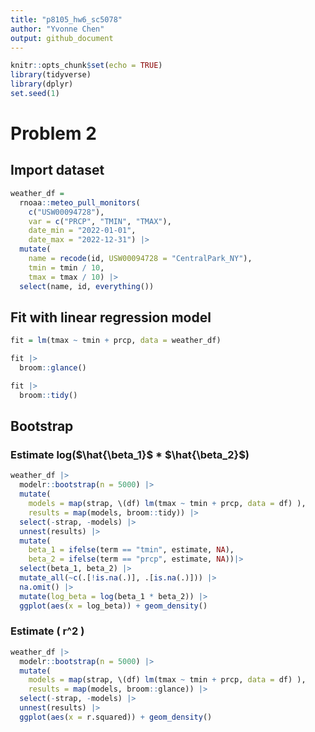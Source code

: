 ```yaml
---
title: "p8105_hw6_sc5078"
author: "Yvonne Chen"
output: github_document
---
```


```r
knitr::opts_chunk$set(echo = TRUE)
library(tidyverse)
library(dplyr)
set.seed(1)

```

# Problem 2
## Import dataset
```r
weather_df = 
  rnoaa::meteo_pull_monitors(
    c("USW00094728"),
    var = c("PRCP", "TMIN", "TMAX"), 
    date_min = "2022-01-01",
    date_max = "2022-12-31") |>
  mutate(
    name = recode(id, USW00094728 = "CentralPark_NY"),
    tmin = tmin / 10,
    tmax = tmax / 10) |>
  select(name, id, everything())
```
## Fit with linear regression model
```r
fit = lm(tmax ~ tmin + prcp, data = weather_df)

fit |> 
  broom::glance()

fit |> 
  broom::tidy()
```

## Bootstrap
### Estimate log($\hat{\beta_1}$ * $\hat{\beta_2}$)
```r
weather_df |> 
  modelr::bootstrap(n = 5000) |> 
  mutate(
    models = map(strap, \(df) lm(tmax ~ tmin + prcp, data = df) ),
    results = map(models, broom::tidy)) |> 
  select(-strap, -models) |> 
  unnest(results) |> 
  mutate(
    beta_1 = ifelse(term == "tmin", estimate, NA),
    beta_2 = ifelse(term == "prcp", estimate, NA))|>
  select(beta_1, beta_2) |>
  mutate_all(~c(.[!is.na(.)], .[is.na(.)])) |>
  na.omit() |>
  mutate(log_beta = log(beta_1 * beta_2)) |>
  ggplot(aes(x = log_beta)) + geom_density()

```


### Estimate \( r^2 \)
```r
weather_df |> 
  modelr::bootstrap(n = 5000) |> 
  mutate(
    models = map(strap, \(df) lm(tmax ~ tmin + prcp, data = df) ),
    results = map(models, broom::glance)) |> 
  select(-strap, -models) |> 
  unnest(results) |>
  ggplot(aes(x = r.squared)) + geom_density()
```


